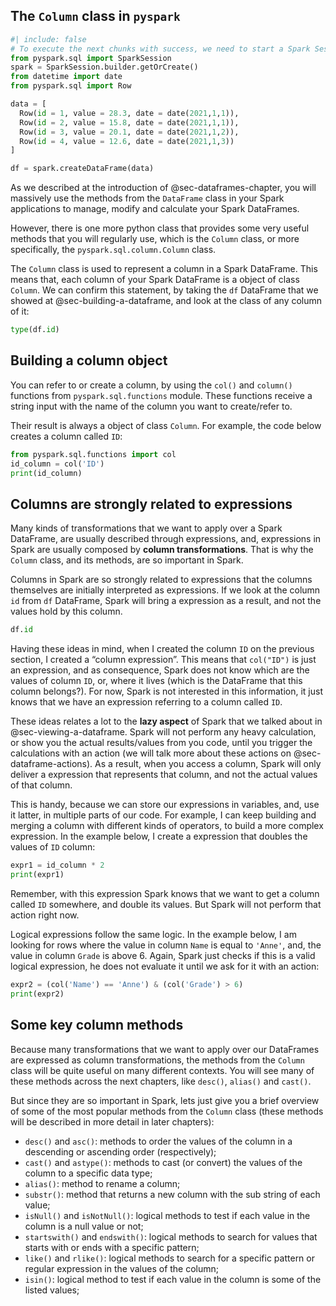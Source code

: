 

## The `Column` class in `pyspark`

```python
#| include: false
# To execute the next chunks with success, we need to start a Spark Session
from pyspark.sql import SparkSession
spark = SparkSession.builder.getOrCreate()
from datetime import date
from pyspark.sql import Row

data = [
  Row(id = 1, value = 28.3, date = date(2021,1,1)),
  Row(id = 2, value = 15.8, date = date(2021,1,1)),
  Row(id = 3, value = 20.1, date = date(2021,1,2)),
  Row(id = 4, value = 12.6, date = date(2021,1,3))
]

df = spark.createDataFrame(data)
```

As we described at the introduction of @sec-dataframes-chapter, you will massively use the methods from the `DataFrame` class in your Spark applications to manage, modify and calculate your Spark DataFrames.

However, there is one more python class that provides some very useful methods that you will regularly use, which is the `Column` class, or more specifically, the `pyspark.sql.column.Column` class.

The `Column` class is used to represent a column in a Spark DataFrame. This means that, each column of your Spark DataFrame is a object of class `Column`. We can confirm this statement, by taking the `df` DataFrame that we showed at @sec-building-a-dataframe, and look at the class of any column of it:

```python
type(df.id)
```

## Building a column object

You can refer to or create a column, by using the `col()` and `column()` functions from `pyspark.sql.functions` module. These functions receive a string input with the name of the column you want to create/refer to.

Their result is always a object of class `Column`. For example, the code below creates a column called `ID`:

```python
from pyspark.sql.functions import col
id_column = col('ID')
print(id_column)
```


## Columns are strongly related to expressions

Many kinds of transformations that we want to apply over a Spark DataFrame, are usually described through expressions, and, expressions in Spark are usually composed by **column transformations**. That is why the `Column` class, and its methods, are so important in Spark.

Columns in Spark are so strongly related to expressions that the columns themselves are initially interpreted as expressions. If we look at the column `id` from `df` DataFrame, Spark will bring a expression as a result, and not the values hold by this column.

```python
df.id
```

Having these ideas in mind, when I created the column `ID` on the previous section, I created a "column expression". This means that `col("ID")` is just an expression, and as consequence, Spark does not know which are the values of column `ID`, or, where it lives (which is the DataFrame that this column belongs?). For now, Spark is not interested in this information, it just knows that we have an expression referring to a column called `ID`.

These ideas relates a lot to the **lazy aspect** of Spark that we talked about in @sec-viewing-a-dataframe. Spark will not perform any heavy calculation, or show you the actual results/values from you code, until you trigger the calculations with an action (we will talk more about these actions on @sec-dataframe-actions). As a result, when you access a column, Spark will only deliver a expression that represents that column, and not the actual values of that column.

This is handy, because we can store our expressions in variables, and, use it latter, in multiple parts of our code. For example, I can keep building and merging a column with different kinds of operators, to build a more complex expression. In the example below, I create a expression that doubles the values of `ID` column:

```python
expr1 = id_column * 2
print(expr1)
```

Remember, with this expression Spark knows that we want to get a column called `ID` somewhere, and double its values. But Spark will not perform that action right now.

Logical expressions follow the same logic. In the example below, I am looking for rows where the value in column `Name` is equal to `'Anne'`, and, the value in column `Grade` is above 6. Again, Spark just checks if this is a valid logical expression, he does not evaluate it until we ask for it with an action: 

```python
expr2 = (col('Name') == 'Anne') & (col('Grade') > 6)
print(expr2)
```

## Some key column methods 

Because many transformations that we want to apply over our DataFrames are expressed as column transformations, the methods from the `Column` class will be quite useful on many different contexts. You will see many of these methods across the next chapters, like `desc()`, `alias()` and `cast()`.

But since they are so important in Spark, lets just give you a brief overview of some of the most popular methods from the `Column` class (these methods will be described in more detail in later chapters):

- `desc()` and `asc()`: methods to order the values of the column in a descending or ascending order (respectively);
- `cast()` and `astype()`: methods to cast (or convert) the values of the column to a specific data type;
- `alias()`: method to rename a column;
- `substr()`: method that returns a new column with the sub string of each value;
- `isNull()` and `isNotNull()`: logical methods to test if each value in the column is a null value or not;
- `startswith()` and `endswith()`: logical methods to search for values that starts with or ends with a specific pattern;
- `like()` and `rlike()`: logical methods to search for a specific pattern or regular expression in the values of the column;
- `isin()`: logical method to test if each value in the column is some of the listed values;



